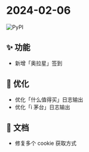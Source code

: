 # 2024-02-06

![PyPI](https://img.shields.io/badge/Pypi-v24.2.6-brightgreen)

## ✨ 功能

- 新增「奥拉星」签到

## 💄 优化

- 优化「什么值得买」日志输出
- 优化「i 茅台」日志输出

## 📃 文档

- 修复多个 cookie 获取方式

